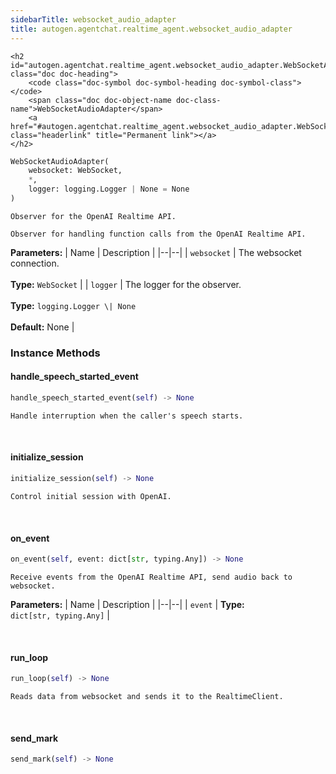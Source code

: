```yaml
---
sidebarTitle: websocket_audio_adapter
title: autogen.agentchat.realtime_agent.websocket_audio_adapter
---
```


    <h2 id="autogen.agentchat.realtime_agent.websocket_audio_adapter.WebSocketAudioAdapter" class="doc doc-heading">
        <code class="doc-symbol doc-symbol-heading doc-symbol-class"></code>
        <span class="doc doc-object-name doc-class-name">WebSocketAudioAdapter</span>
        <a href="#autogen.agentchat.realtime_agent.websocket_audio_adapter.WebSocketAudioAdapter" class="headerlink" title="Permanent link"></a>
    </h2>

```python
WebSocketAudioAdapter(
    websocket: WebSocket,
    *,
    logger: logging.Logger | None = None
)
```

    Observer for the OpenAI Realtime API.
    
    Observer for handling function calls from the OpenAI Realtime API.

<b>Parameters:</b>
| Name | Description |
|--|--|
| `websocket` | The websocket connection.<br/><br/>**Type:** `WebSocket` |
| `logger` | The logger for the observer.<br/><br/>**Type:** `logging.Logger \| None`<br/><br/>**Default:** None |

### Instance Methods

<code class="doc-symbol doc-symbol-heading doc-symbol-method"></code>
#### handle_speech_started_event
<a href="#autogen.agentchat.realtime_agent.websocket_audio_adapter.WebSocketAudioAdapter.handle_speech_started_event" class="headerlink" title="Permanent link"></a>

```python
handle_speech_started_event(self) -> None
```

    Handle interruption when the caller's speech starts.

<br />

<code class="doc-symbol doc-symbol-heading doc-symbol-method"></code>
#### initialize_session
<a href="#autogen.agentchat.realtime_agent.websocket_audio_adapter.WebSocketAudioAdapter.initialize_session" class="headerlink" title="Permanent link"></a>

```python
initialize_session(self) -> None
```

    Control initial session with OpenAI.

<br />

<code class="doc-symbol doc-symbol-heading doc-symbol-method"></code>
#### on_event
<a href="#autogen.agentchat.realtime_agent.websocket_audio_adapter.WebSocketAudioAdapter.on_event" class="headerlink" title="Permanent link"></a>

```python
on_event(self, event: dict[str, typing.Any]) -> None
```

    Receive events from the OpenAI Realtime API, send audio back to websocket.

<b>Parameters:</b>
| Name | Description |
|--|--|
| `event` | **Type:** `dict[str, typing.Any]` |

<br />

<code class="doc-symbol doc-symbol-heading doc-symbol-method"></code>
#### run_loop
<a href="#autogen.agentchat.realtime_agent.websocket_audio_adapter.WebSocketAudioAdapter.run_loop" class="headerlink" title="Permanent link"></a>

```python
run_loop(self) -> None
```

    Reads data from websocket and sends it to the RealtimeClient.

<br />

<code class="doc-symbol doc-symbol-heading doc-symbol-method"></code>
#### send_mark
<a href="#autogen.agentchat.realtime_agent.websocket_audio_adapter.WebSocketAudioAdapter.send_mark" class="headerlink" title="Permanent link"></a>

```python
send_mark(self) -> None
```

    

<br />